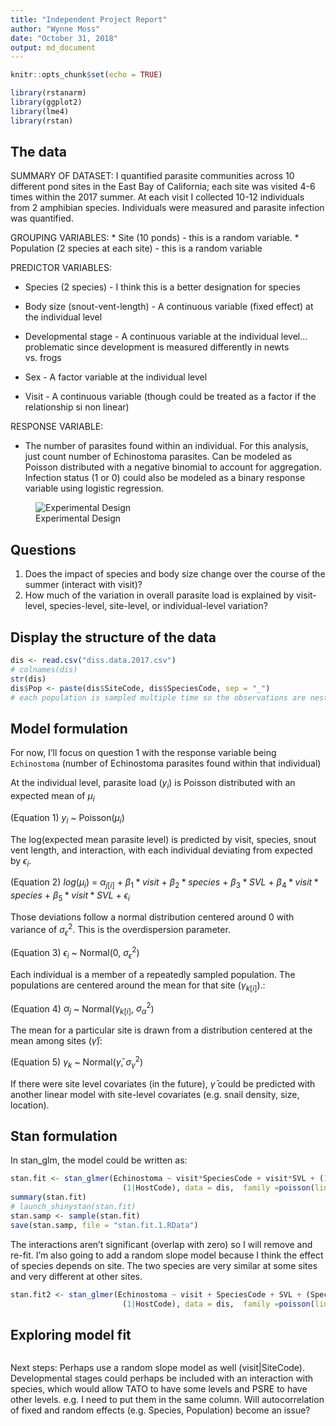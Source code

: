 ```yaml
---
title: "Independent Project Report"
author: "Wynne Moss"
date: "October 31, 2018"
output: md_document
---
```


```r
knitr::opts_chunk$set(echo = TRUE)
```

```r
library(rstanarm)
library(ggplot2)
library(lme4)
library(rstan)
```

## The data
SUMMARY OF DATASET: I quantified parasite communities across 10 different pond sites in the East Bay of California; each site was visited 4-6 times within the 2017 summer. At each visit I collected 10-12 individuals from 2 amphibian species. Individuals were measured and parasite infection was quantified.

GROUPING VARIABLES: 
  * Site (10 ponds) - this is a random variable.
  * Population (2 species at each site) - this is a random variable

PREDICTOR VARIABLES:

  * Species (2 species) - I think this is a better designation for species
  
  * Body size (snout-vent-length) - A continuous variable (fixed effect) at the individual level
  
  * Developmental stage - A continuous variable at the individual level...problematic since development is measured differently in newts vs. frogs
  
  * Sex - A factor variable at the individual level

  * Visit - A continuous variable (though could be treated as a factor if the relationship si non linear)

RESPONSE VARIABLE:

  * The number of parasites found within an individual. For this analysis, just count number of Echinostoma parasites. Can be modeled as Poisson distributed with a negative binomial to account for aggregation. Infection status (1 or 0) could also be modeled as a binary response variable using logistic regression. 

![Experimental Design](ip_fig_design.png)

## Questions
1) Does the impact of species and body size change over the course of the summer (interact with visit)?
2) How much of the variation in overall parasite load is explained by visit-level, species-level, site-level, or individual-level variation?

## Display the structure of the data
```r
dis <- read.csv("diss.data.2017.csv")
# colnames(dis)
str(dis)
dis$Pop <- paste(dis$SiteCode, dis$SpeciesCode, sep = "_") 
# each population is sampled multiple time so the observations are nested with in pop

```

## Model formulation
For now, I'll focus on question 1 with the response variable being `Echinostoma` (number of Echinostoma parasites found within that individual)


At the individual level, parasite load ($y_i$) is Poisson distributed with an expected mean of $\mu_i$

  (Equation 1) $y_i$ ~ Poisson($\mu_{i}$) 

The log(expected mean parasite level) is predicted by visit, species, snout vent length, and interaction, with each individual deviating from expected by $\epsilon_i$.

  (Equation 2) $log(\mu_i)$ = $\alpha_{j[i]}$ + $\beta_1*visit$ + $\beta_2*species$ + $\beta_3*SVL$ + $\beta_4*visit*species$ + $\beta_5*visit*SVL$ + $\epsilon_i$

Those deviations follow a normal distribution centered around 0 with variance of $\sigma^2_\epsilon$. This is the overdispersion parameter.

  (Equation 3) $\epsilon_i$ ~ Normal(0, $\sigma^2_\epsilon$)

Each individual is a member of a repeatedly sampled population. The populations are centered around the mean for that site ($\gamma_{k[i]}$).:

  (Equation 4) $\alpha_j$ ~ Normal($\gamma_{k[i]}$, $\sigma^2_\alpha$)

The mean for a particular site is drawn from a distribution centered at the mean among sites ($\bar{\gamma}$):

  (Equation 5) $\gamma_k$ ~ Normal($\bar{\gamma}$, $\sigma^2_\gamma$)

If there were site level covariates (in the future), $\bar{\gamma}$ could be predicted with another linear model with site-level covariates (e.g. snail density, size, location).

## Stan formulation
In stan_glm, the model could be written as:
```r
stan.fit <- stan_glmer(Echinostoma ~ visit*SpeciesCode + visit*SVL + (1|SiteCode) + (1|Pop) +
                         (1|HostCode), data = dis,  family =poisson(link="log"))
summary(stan.fit)
# launch_shinystan(stan.fit)
stan.samp <- sample(stan.fit)
save(stan.samp, file = "stan.fit.1.RData")
```

The interactions aren't significant (overlap with zero) so I will remove and re-fit. I'm also going to add a random slope model because I think the effect of species depends on site. The two species are very similar at some sites and very different at other sites.

```r
stan.fit2 <- stan_glmer(Echinostoma ~ visit + SpeciesCode + SVL + (SpeciesCode|SiteCode) + (1|Pop) +
                         (1|HostCode), data = dis,  family =poisson(link="log"))
```


## Exploring model fit
```r

```


Next steps: Perhaps use a random slope model as well (visit|SiteCode). Developmental stages could perhaps be included with an interaction with species, which would allow TATO to have some levels and PSRE to have other levels. e.g. I need to put them in the same column. Will autocorrelation of fixed and random effects (e.g. Species, Population) become an issue?


